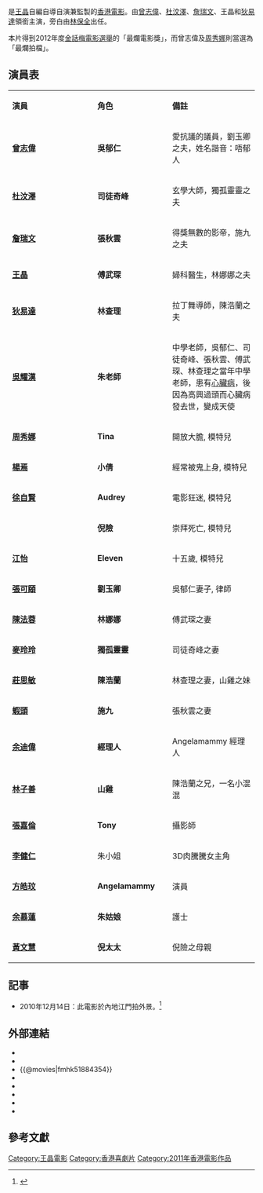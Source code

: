 {{Infobox Film
| name               = 猛男滾死隊
| original_name      = ''{{lang|en|Men Suddenly In Love}}''
| image              = Men Suddenly in Love poster.jpg
| image_size         = 
| caption            = 
| director           = [[王晶|王晶]]
| producer           = 王晶
| producer_2         = 彭立威、梁韻怡
| writer             = 王晶
| starring           = [[曾志偉|曾志偉]]<br>[[杜汶澤|杜汶澤]]<br>[[詹瑞文|詹瑞文]]<br>王晶<br>[[狄易達|狄易達]]
| music              = 
| cinematography     = 鄒連友
| editing            = [[李嘉榮|李嘉榮]]
| production_company = [[積極創作有限公司|積極創作有限公司]]
| distributor        = 
| rate               = II B
| released           = {{flagicon|Hong Kong}} {{film date|2011|3|10}}
| runtime            = 89分鐘
| country            = {{HKG}}
| language           = [[粵語|粵語]]
| budget             = 
| gross              =
| imdb_id            = tt1884354
| preceded_by        = 
}}

{{engname|《猛男滾死隊》|''Men Suddenly In Love''}}是[[王晶|王晶]]自編自導自演兼監製的[[香港電影|香港電影]]。由[[曾志偉|曾志偉]]、[[杜汶澤|杜汶澤]]、[[詹瑞文|詹瑞文]]、王晶和[[狄易達|狄易達]]領銜主演，旁白由[[林保全|林保全]]出任。

本片得到2012年度[[金話梅電影選舉|金話梅電影選舉]]的「最爛電影獎」，而曾志偉及[[周秀娜|周秀娜]]則當選為「最爛拍檔」。

==演員表==
{|class="wikitable" width="60%"
|- style="background:cornflowerblue; color:white" align=center
|style="width:25%"|'''演員'''||style="width:10%"|'''角色'''||style="width:25%"|'''備註'''
|-
|'''[[曾志偉|曾志偉]]'''||'''吳郁仁'''|| 愛抗議的議員，劉玉卿之夫，姓名諧音：唔郁人
|- 
|'''[[杜汶澤|杜汶澤]]'''||'''司徒奇峰'''|| 玄學大師，獨孤靈靈之夫
|- 
|'''[[詹瑞文|詹瑞文]]'''||'''張秋雲'''|| 得獎無數的影帝，施九之夫
|-
|'''[[王晶|王晶]]'''||'''傅武琛'''|| 婦科醫生，林娜娜之夫
|- 
|'''[[狄易達|狄易達]]'''||'''林查理'''|| 拉丁舞導師，陳浩蘭之夫
|- 
|'''[[吳耀漢|吳耀漢]]'''||'''朱老師'''|| 中學老師，吳郁仁、司徒奇峰、張秋雲、傅武琛、林查理之當年中學老師，患有[[心臟病|心臟病]]，後因為高興過頭而心臟病發去世，變成天使
|- 
|'''[[周秀娜|周秀娜]]'''||'''Tina'''|| 開放大膽, 模特兒
|- 
|'''[[楊焉|楊焉]]'''||'''小倩'''|| 經常被鬼上身, 模特兒
|- 
|'''[[徐自賢|徐自賢]]'''||'''Audrey'''|| 電影狂迷, 模特兒
|- 
|'''{{link-yue|朱裕琳|朱裕琳}}'''||'''倪險'''|| 崇拜死亡, 模特兒
|- 
|'''[[江怡|江怡]]'''||'''Eleven'''|| 十五歲, 模特兒
|- 
|'''[[張可頤|張可頤]]'''||'''劉玉卿'''|| 吳郁仁妻子, 律師
|- 
|'''[[陳法蓉|陳法蓉]]'''||'''林娜娜'''|| 傅武琛之妻
|- 
|'''[[麥玲玲|麥玲玲]]'''||'''獨孤靈靈'''|| 司徒奇峰之妻
|- 
|'''[[莊思敏|莊思敏]]'''||'''陳浩蘭'''|| 林查理之妻，山雞之妹
|- 
|'''[[楊詩敏|蝦頭]]'''||'''施九'''|| 張秋雲之妻
|- 
|'''[[余迪偉|余迪偉]]'''||'''經理人'''|| Angelamammy 經理人
|- 
|'''[[林子善|林子善]]'''||'''山雞'''|| 陳浩蘭之兄，一名小混混
|- 
|'''[[張嘉倫|張嘉倫]]'''||'''Tony'''||攝影師
|- 
|'''[[李健仁|李健仁]]'''||朱小姐||3D肉騰騰女主角
|- 
|'''[[方皓玟|方皓玟]]'''||'''Angelamammy'''||演員
|- 
|'''[[余慕蓮|余慕蓮]]'''||'''朱姑娘'''||護士
|- 
|'''[[黃文慧|黃文慧]]'''||'''倪太太'''||倪險之母親
|}

==記事==
*2010年12月14日：此電影於內地江門拍外景。<ref>{{Cite web |url=http://ent.sina.com.cn/m/c/2010-12-16/07403178540.shtml |title=新浪娛樂 王晶新片取景 周秀娜楊梓瑤露事業線搶風頭  |access-date=2011-01-30 |archive-date=2021-01-18 |archive-url=https://web.archive.org/web/20210118020327/http://ent.sina.com.cn/m/c/2010-12-16/07403178540.shtml |dead-url=no }}</ref> 

==外部連結==
*{{youtube|X_soQgE8cl8}}
*{{Yahoomovie id|mensuddenlyinlove}}
*{{@movies|fmhk51884354}}
*{{douban}}
*{{Mtime|143743}}
*{{rotten-tomatoes|men_suddenly_in_love}}
*{{hkmdb title|14688}}
*{{imdb title|1884354}}

==參考文獻==
<div class="references-small">
<references />
</div>

{{王晶}}
{{金話梅電影選舉}}
{{DEFAULTSORT:Meng猛}}
[[Category:王晶電影|Category:王晶電影]]
[[Category:香港喜劇片|Category:香港喜劇片]]
[[Category:2011年香港電影作品|Category:2011年香港電影作品]]